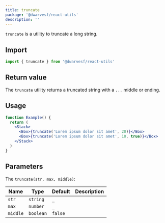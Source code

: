 ```yaml
---
title: truncate
package: '@dwarvesf/react-utils'
description: ''
---
```


`truncate` is a utility to truncate a long string.

## Import

```js
import { truncate } from '@dwarvesf/react-utils'
```

## Return value

The `truncate` utility returns a truncated string with a `...` middle or ending.

## Usage

```jsx
function Example() {
  return (
    <Stack>
      <Box>{truncate('Lorem ipsum dolor sit amet', 20)}</Box>
      <Box>{truncate('Lorem ipsum dolor sit amet', 10, true)}</Box>
    </Stack>
  )
}
```

## Parameters

The `truncate(str, max, middle)`:

| Name     | Type      | Default | Description |
| -------- | --------- | ------- | ----------- |
| `str`    | `string`  | `_`     |             |
| `max`    | `number`  | `_`     |             |
| `middle` | `boolean` | `false` |             |
